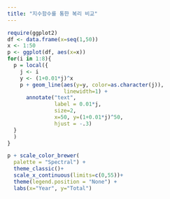 ```yaml
---
title: "지수함수를 통한 복리 비교"
---
```


```r
require(ggplot2)
df <- data.frame(x=seq(1,50))
x <- 1:50
p <- ggplot(df, aes(x=x))
for(i in 1:8){
  p = local({
    j <- i
    y <- (1+0.01*j)^x
    p + geom_line(aes(y=y, color=as.character(j)),
                  linewidth=1) +
      annotate("text",
               label = 0.01*j,
               size=2,
               x=50, y=(1+0.01*j)^50,
               hjust = -.3)
  }
  )
}

p + scale_color_brewer(
  palette = "Spectral") +
  theme_classic()+
  scale_x_continuous(limits=c(0,55))+
  theme(legend.position = "None") +
  labs(x="Year", y="Total")
  
```
